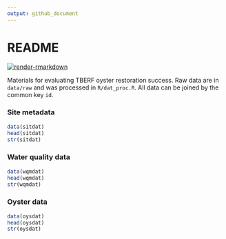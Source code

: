 ```yaml
---
output: github_document
---
```


# README

[![render-rmarkdown](https://github.com/tbep-tech/tberf-oyster/workflows/Render%20Rmarkdown/badge.svg)](https://github.com/tbep-tech/tberf-oyster/actions)

Materials for evaluating TBERF oyster restoration success. Raw data are in `data/raw` and was processed in `R/dat_proc.R`.  All data can be joined by the common key `id`.  

### Site metadata

```r
data(sitdat)
head(sitdat)
str(sitdat)
```

### Water quality data

```r
data(wqmdat)
head(wqmdat)
str(wqmdat)
```

### Oyster data

```r
data(oysdat)
head(oysdat)
str(oysdat)
```


